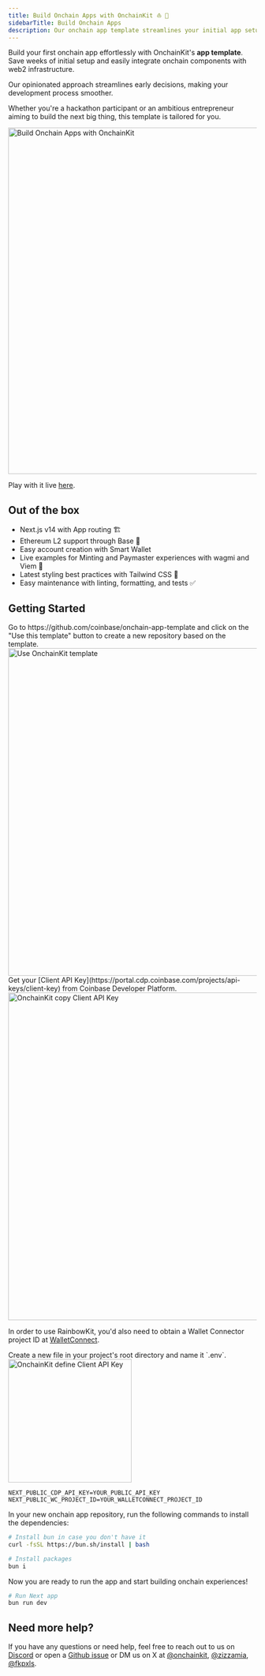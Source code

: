 ```yaml
---
title: Build Onchain Apps with OnchainKit ⛵️ 🌊
sidebarTitle: Build Onchain Apps
description: Our onchain app template streamlines your initial app setup and seamlessly integrates onchain components with web2 infrastructure, saving you weeks of effort.
---
```


Build your first onchain app effortlessly with OnchainKit's **app template**. Save weeks of initial setup
and easily integrate onchain components with web2 infrastructure.

Our opinionated approach streamlines early decisions, making your development process smoother.

Whether you're a hackathon participant or an ambitious entrepreneur aiming to build the next big thing, this template is tailored for you.

<Frame>
<img
  alt="Build Onchain Apps with OnchainKit"
  src="/images/onchainkit/onchain-app-template-1.png"
  width="702"
/>
</Frame>

Play with it live [here](https://onchain-app-template.vercel.app).

## Out of the box

- Next.js v14 with App routing 🏗️
- Ethereum L2 support through Base 🔵
- Easy account creation with Smart Wallet
- Live examples for Minting and Paymaster experiences with wagmi and Viem 🚀
- Latest styling best practices with Tailwind CSS 💅
- Easy maintenance with linting, formatting, and tests ✅

## Getting Started

<Steps>
  <Step title="Fork the repo">
  Go to https://github.com/coinbase/onchain-app-template and click on the "Use this template" button to create a new repository based on the template.

<Frame>
  <img
    alt="Use OnchainKit template"
    src="/images/onchainkit/use-onchain-app-template.png"
    width="664"
    loading="lazy"
  />
</Frame>
  </Step>
  <Step title="Client API Key(s)">
  Get your [Client API Key](https://portal.cdp.coinbase.com/projects/api-keys/client-key) from Coinbase Developer Platform.

<Frame>
  <img
    alt="OnchainKit copy Client API Key"
    src="/images/onchainkit/copy-api-key-guide.png"
    width="664"
    loading="lazy"
  />
</Frame>

  In order to use RainbowKit, you'd also need to obtain a Wallet Connector project ID at [WalletConnect](https://cloud.reown.com/app).

  </Step>
  <Step title="Create a .env file">
  Create a new file in your project's root directory and name it `.env`.

<Frame>
  <img
    alt="OnchainKit define Client API Key"
    src="/images/onchainkit/getting-started-create-env-file.png"
    width="250"
    loading="lazy"
  />
</Frame>

  ```tsx .env
  NEXT_PUBLIC_CDP_API_KEY=YOUR_PUBLIC_API_KEY
  NEXT_PUBLIC_WC_PROJECT_ID=YOUR_WALLETCONNECT_PROJECT_ID
  ```
  </Step>
  <Step title="Install dependencies">
  In your new onchain app repository, run the following commands to install the dependencies:

  ```bash
  # Install bun in case you don't have it
  curl -fsSL https://bun.sh/install | bash

  # Install packages
  bun i
  ```
  </Step>
  <Step title="Run the app">
  Now you are ready to run the app and start building onchain experiences!

  ```bash
  # Run Next app
  bun run dev
  ```
  </Step>
</Steps>

## Need more help?

If you have any questions or need help, feel free to reach out to us on [Discord](https://discord.gg/invite/buildonbase)
or open a [Github issue](https://github.com/coinbase/onchainkit/issues) or DM us
on X at [@onchainkit](https://x.com/onchainkit), [@zizzamia](https://x.com/zizzamia), [@fkpxls](https://x.com/fkpxls).
